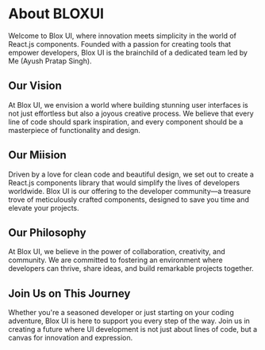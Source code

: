 # About BLOXUI

Welcome to Blox UI, where innovation meets simplicity in the world of React.js components. Founded with a passion for creating tools that empower developers, Blox UI is the brainchild of a dedicated team led by Me (Ayush Pratap Singh).
 

## Our Vision

At Blox UI, we envision a world where building stunning user interfaces is not just effortless but also a joyous creative process. We believe that every line of code should spark inspiration, and every component should be a masterpiece of functionality and design.

## Our Miision

Driven by a love for clean code and beautiful design, we set out to create a React.js components library that would simplify the lives of developers worldwide. Blox UI is our offering to the developer community—a treasure trove of meticulously crafted components, designed to save you time and elevate your projects.

## Our Philosophy

At Blox UI, we believe in the power of collaboration, creativity, and community. We are committed to fostering an environment where developers can thrive, share ideas, and build remarkable projects together.

## Join Us on This Journey

Whether you're a seasoned developer or just starting on your coding adventure, Blox UI is here to support you every step of the way. Join us in creating a future where UI development is not just about lines of code, but a canvas for innovation and expression.
